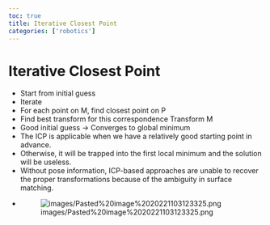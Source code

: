 ```yaml
---
toc: true
title: Iterative Closest Point
categories: ['robotics']
---
```


# Iterative Closest Point
- Start from initial guess
- Iterate
- For each point on M, find closest point on P
- Find best transform for this correspondence Transform M
- Good initial guess -> Converges to global minimum
- The ICP is applicable when we have a relatively good starting point in advance.
- Otherwise, it will be trapped into the first local minimum and the solution will be useless.
- Without pose information, ICP-based approaches are unable to recover the proper transformations because of the ambiguity in surface matching.
- ![images/Pasted%20image%2020221103123325.png](images/Pasted%20image%2020221103123325.png)



